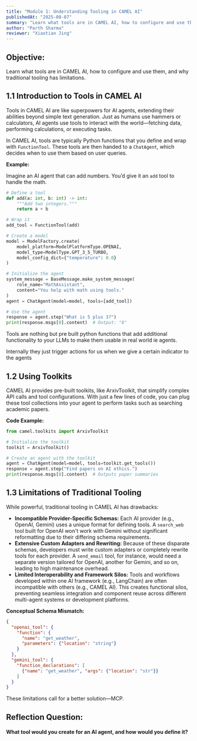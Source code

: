 ```yaml
---
title: "Module 1: Understanding Tooling in CAMEL AI"
publishedAt: "2025-08-07"
summary: "Learn what tools are in CAMEL AI, how to configure and use them, and why traditional tooling has limitations."
author: "Parth Sharma"
reviewer: "Xiaotian Jing"
---
```


## Objective:

Learn what tools are in CAMEL AI, how to configure and use them, and why traditional tooling has limitations.

## 1.1 Introduction to Tools in CAMEL AI

Tools in CAMEL AI are like superpowers for AI agents, extending their abilities beyond simple text generation. Just as humans use hammers or calculators, AI agents use tools to interact with the world—fetching data, performing calculations, or executing tasks.

In CAMEL AI, tools are typically Python functions that you define and wrap with `FunctionTool`. These tools are then handed to a `ChatAgent`, which decides when to use them based on user queries.

**Example:**

Imagine an AI agent that can add numbers. You’d give it an `add` tool to handle the math.

```python
# Define a tool
def add(a: int, b: int) -> int:
    """Add two integers."""
    return a + b

# Wrap it
add_tool = FunctionTool(add)

# Create a model
model = ModelFactory.create(
    model_platform=ModelPlatformType.OPENAI,
    model_type=ModelType.GPT_3_5_TURBO,
    model_config_dict={"temperature": 0.0}
)

# Initialize the agent
system_message = BaseMessage.make_system_message(
    role_name="MathAssistant",
    content="You help with math using tools."
)
agent = ChatAgent(model=model, tools=[add_tool])

# Use the agent
response = agent.step("What is 5 plus 3?")
print(response.msgs[0].content)  # Output: "8"

```

Tools are nothing but pre built python functions that add additional functionality to your LLMs to make them usable in real world ie agents.

Internally they just trigger actions for us when we give a certain indicator to the agents

## 1.2 Using Toolkits

CAMEL AI provides pre-built toolkits, like ArxivToolkit, that simplify complex API calls and tool configurations. With just a few lines of code, you can plug these tool collections into your agent to perform tasks such as searching academic papers.

**Code Example:**

```python
from camel.toolkits import ArxivToolkit

# Initialize the toolkit
toolkit = ArxivToolkit()

# Create an agent with the toolkit
agent = ChatAgent(model=model, tools=toolkit.get_tools())
response = agent.step("Find papers on AI ethics.")
print(response.msgs[0].content)  # Outputs paper summaries

```

## 1.3 Limitations of Traditional Tooling

While powerful, traditional tooling in CAMEL AI has drawbacks:

- **Incompatible Provider-Specific Schemas:** Each AI provider (e.g., OpenAI, Gemini) uses a unique format for defining tools. A `search_web` tool built for OpenAI won't work with Gemini without significant reformatting due to their differing schema requirements.
- **Extensive Custom Adapters and Rewriting:** Because of these disparate schemas, developers must write custom adapters or completely rewrite tools for each provider. A `send_email` tool, for instance, would need a separate version tailored for OpenAI, another for Gemini, and so on, leading to high maintenance overhead.
- **Limited Interoperability and Framework Silos:** Tools and workflows developed within one AI framework (e.g., LangChain) are often incompatible with others (e.g., CAMEL AI). This creates functional silos, preventing seamless integration and component reuse across different multi-agent systems or development platforms.

**Conceptual Schema Mismatch:**

```json
{
  "openai_tool": {
    "function": {
      "name": "get_weather",
      "parameters": {"location": "string"}
    }
  },
  "gemini_tool": {
    "function_declarations": [
      {"name": "get_weather", "args": {"location": "str"}}
    ]
  }
}

```

These limitations call for a better solution—MCP.

## Reflection Question:

#### What tool would you create for an AI agent, and how would you define it?